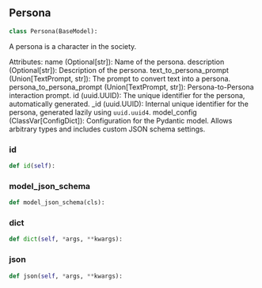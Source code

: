 <a id="camel.personas.persona"></a>

<a id="camel.personas.persona.Persona"></a>

## Persona

```python
class Persona(BaseModel):
```

A persona is a character in the society.

Attributes:
name (Optional[str]): Name of the persona.
description (Optional[str]): Description of the persona.
text_to_persona_prompt (Union[TextPrompt, str]): The prompt to convert
text into a persona.
persona_to_persona_prompt (Union[TextPrompt, str]): Persona-to-Persona
interaction prompt.
id (uuid.UUID): The unique identifier for the persona, automatically
generated.
_id (uuid.UUID): Internal unique identifier for the persona,
generated lazily using `uuid.uuid4`.
model_config (ClassVar[ConfigDict]): Configuration for the Pydantic
model. Allows arbitrary types and includes custom JSON schema
settings.

<a id="camel.personas.persona.Persona.id"></a>

### id

```python
def id(self):
```

<a id="camel.personas.persona.Persona.model_json_schema"></a>

### model_json_schema

```python
def model_json_schema(cls):
```

<a id="camel.personas.persona.Persona.dict"></a>

### dict

```python
def dict(self, *args, **kwargs):
```

<a id="camel.personas.persona.Persona.json"></a>

### json

```python
def json(self, *args, **kwargs):
```
